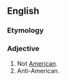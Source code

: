 ==English==

===Etymology===
{{prefix|un|American}}

===Adjective===
{{en-adj}}
# Not [[American]].
# Anti-American.